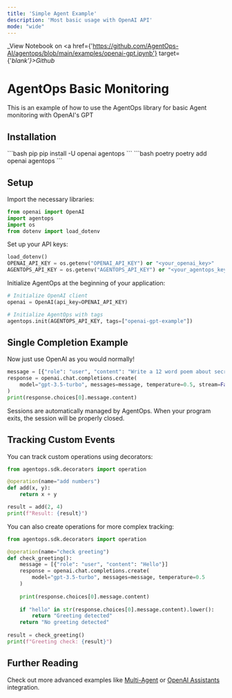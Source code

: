 ```yaml
---
title: 'Simple Agent Example'
description: 'Most basic usage with OpenAI API'
mode: "wide"
---
```

_View Notebook on <a href={'https://github.com/AgentOps-AI/agentops/blob/main/examples/openai-gpt.ipynb'} target={'_blank'}>Github</a>_

# AgentOps Basic Monitoring 
This is an example of how to use the AgentOps library for basic Agent monitoring with OpenAI's GPT

## Installation

<CodeGroup>
  ```bash pip
  pip install -U openai agentops
  ```
  ```bash poetry
  poetry add openai agentops
  ```
</CodeGroup>

## Setup

Import the necessary libraries:

```python
from openai import OpenAI
import agentops
import os
from dotenv import load_dotenv
```

Set up your API keys:

```python
load_dotenv()
OPENAI_API_KEY = os.getenv("OPENAI_API_KEY") or "<your_openai_key>"
AGENTOPS_API_KEY = os.getenv("AGENTOPS_API_KEY") or "<your_agentops_key>"
```

Initialize AgentOps at the beginning of your application:

```python
# Initialize OpenAI client
openai = OpenAI(api_key=OPENAI_API_KEY)

# Initialize AgentOps with tags
agentops.init(AGENTOPS_API_KEY, tags=["openai-gpt-example"])
```

## Single Completion Example

Now just use OpenAI as you would normally!

```python
message = [{"role": "user", "content": "Write a 12 word poem about secret agents."}]
response = openai.chat.completions.create(
    model="gpt-3.5-turbo", messages=message, temperature=0.5, stream=False
)
print(response.choices[0].message.content)
```

Sessions are automatically managed by AgentOps. When your program exits, the session will be properly closed.

## Tracking Custom Events

You can track custom operations using decorators:

```python
from agentops.sdk.decorators import operation

@operation(name="add numbers")
def add(x, y):
    return x + y

result = add(2, 4)
print(f"Result: {result}")
```

You can also create operations for more complex tracking:

```python
from agentops.sdk.decorators import operation

@operation(name="check greeting")
def check_greeting():
    message = [{"role": "user", "content": "Hello"}]
    response = openai.chat.completions.create(
        model="gpt-3.5-turbo", messages=message, temperature=0.5
    )
    
    print(response.choices[0].message.content)
    
    if "hello" in str(response.choices[0].message.content).lower():
        return "Greeting detected"
    return "No greeting detected"
    
result = check_greeting()
print(f"Greeting check: {result}")
```

## Further Reading

Check out more advanced examples like [Multi-Agent](/v2/examples/multi_agent) or [OpenAI Assistants](/v2/examples/openai_assistants) integration.

<script type="module" src="/scripts/github_stars.js"></script>
<script type="module" src="/scripts/scroll-img-fadein-animation.js"></script>
<script type="module" src="/scripts/button_heartbeat_animation.js"></script> 